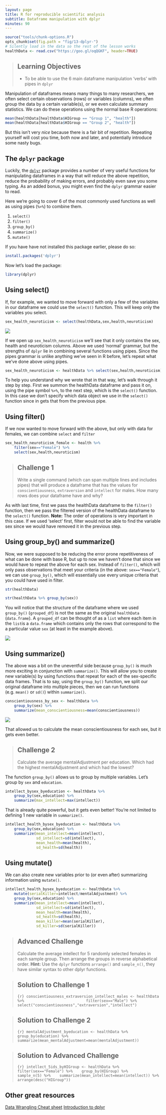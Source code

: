 ```yaml
---
layout: page
title: R for reproducible scientific analysis
subtitle: Dataframe manipulation with dplyr
minutes: 90
---
```


```r
source("tools/chunk-options.R")
opts_chunk$set(fig.path = "fig/13-dplyr-")
# Silently load in the data so the rest of the lesson works
healthData <- read.csv("https://goo.gl/oqQGKF", header=TRUE)
```

> ## Learning Objectives {.objectives}
>
> * To be able to use the 6 main dataframe manipulation 'verbs' with pipes in `dplyr`
>

Manipulation of dataframes means many things to many researchers, we often select certain observations (rows) or variables (columns), we often group the data by a certain variable(s), or we even calculate summary statistics. We can do these operations using the normal base R operations:

```r
mean(healthData[healthData$HIGroup == "Group 1", "health"])
mean(healthData[healthData$HIGroup == "Group 2", "health"])
```

But this isn't very *nice* because there is a fair bit of repetition. Repeating yourself will cost you time, both now and later, and potentially introduce some nasty bugs.

## The `dplyr` package

Luckily, the [`dplyr`](https://cran.r-project.org/web/packages/dplyr/dplyr.pdf) package provides a number of very useful functions for manipulating dataframes in a way that will reduce the above repetition, reduce the probability of making errors, and probably even save you some typing. As an added bonus, you might even find the `dplyr` grammar easier to read.

Here we're going to cover 6 of the most commonly used functions as well as using pipes (`%>%`) to combine them. 

1. `select()`
2. `filter()`
3. `group_by()`
4. `summarize()`
5. `mutate()`

If you have have not installed this package earlier, please do so:

```r
install.packages('dplyr')
```

Now let's load the package:

```r
library(dplyr)
```

## Using select()

If, for example, we wanted to move forward with only a few of the variables in our dataframe we could use the `select()` function. This will keep only the variables you select.

```r
sex_health_neuroticism <- select(healthData,sex,health,neuroticism)
```

![](fig/13-dplyr-fig1.png)

If we open up `sex_health_neuroticism` we'll see that it only contains the sex, health and neuroticism columns. Above we used 'normal' grammar, but the strengths of `dplyr` lie in combining several functions using pipes. Since the pipes grammar is unlike anything we've seen in R before, let's repeat what we've done above using pipes.

```r
sex_health_neuroticism <- healthData %>% select(sex,health,neuroticism)
```

To help you understand why we wrote that in that way, let's walk through it step by step. First we summon the healthData dataframe and pass it on, using the pipe symbol `%>%`, to the next step, which is the `select()` function. In this case we don't specify which data object we use in the `select()` function since in gets that from the previous pipe.

## Using filter()

If we now wanted to move forward with the above, but only with data for females, we can combine `select` and `filter`

```r
sex_health_neuroticism_female <- health %>%
    filter(sex=="Female") %>%
    select(sex,health,neuroticism)
```

> ## Challenge 1 {.challenge}
>
> Write a single command (which can span multiple lines and includes pipes) that will produce a dataframe that has the values for `conscientiousness`, `extraversion` and `intellect` for males. 
>How many rows does your dataframe have and why?
>


As with last time, first we pass the healthData dataframe to the `filter()` function, then we pass the filtered version of the healthData dataframe to the `select()` function. **Note:** The order of operations is very important in this case. If we used 'select' first, filter would not be able to find the variable sex since we would have removed it in the previous step.

## Using group_by() and summarize()

Now, we were supposed to be reducing the error prone repetitiveness of what can be done with base R, but up to now we haven't done that since we would have to repeat the above for each sex. Instead of `filter()`, which will only pass observations that meet your criteria (in the above: `sex=="Female"`), we can use `group_by()`, which will essentially use every unique criteria that you could have used in filter.

```r
str(healthData)

str(healthData %>% group_by(sex))
```
You will notice that the structure of the dataframe where we used `group_by()` (`grouped_df`) is not the same as the original `healthData` (`data.frame`). A `grouped_df` can be thought of as a `list` where each item in the `list`is a `data.frame` which contains only the rows that correspond to the a particular value `sex` (at least in the example above).

![](fig/13-dplyr-fig2.png)

## Using summarize()

The above was a bit on the uneventful side because `group_by()` is much more exciting in conjunction with `summarize()`. This will allow you to create new variable(s) by using functions that repeat for each of the sex-specific data frames. That is to say, using the `group_by()` function, we split our original dataframe into multiple pieces, then we can run functions (e.g. `mean()` or `sd()`) within `summarize()`.

```r
conscientiousness_by_sex <- healthData %>%
    group_by(sex) %>%
    summarize(mean_conscientiousness=mean(conscientiousness))
```

![](fig/13-dplyr-fig3.png)

That allowed us to calculate the mean conscientiousness for each sex, but it gets even better.

> ## Challenge 2 {.challenge}
>
> Calculate the average mentalAdjustment per education. Which had the highest mentalAdjustment and which had the lowest?
>

The function `group_by()` allows us to group by multiple variables. Let's group by `sex` and `education`.


```r
intellect_bysex_byeducation <- healthData %>%
    group_by(sex,education) %>%
    summarize(max_intellect=max(intellect))
```

That is already quite powerful, but it gets even better! You're not limited to defining 1 new variable in `summarize()`.

```r
intellect_health_bysex_byeducation <- healthData %>%
    group_by(sex,education) %>%
    summarize(mean_intellect=mean(intellect),
              sd_intellect=sd(intellect),
              mean_health=mean(health),
              sd_health=sd(health))
```

## Using mutate()

We can also create new variables prior to (or even after) summarizing information using `mutate()`.
```r
intellect_health_bysex_byeducation <- healthData %>%
    mutate(serialKiller=intellect/mentalAdjustment) %>%
    group_by(sex,education) %>%
    summarize(mean_intellect=mean(intellect),
              sd_intellect=sd(intellect),
              mean_health=mean(health),
              sd_health=sd(health),
              mean_killer=mean(serialKiller),
              sd_killer=sd(serialKiller))
```



> ## Advanced Challenge {.challenge}
> Calculate the average intellect for 5 randomly selected females in each sample group. Then arrange the groups in reverse alphabetical order.
> **Hint:** Use the `dplyr` functions `arrange()` and `sample_n()`, they have similar syntax to other dplyr functions.
>

> ## Solution to Challenge 1 {.challenge}
>```{r}
>conscientiousness_extraversion_intellect_males <- healthData %>%
>                            filter(sex=="Male") %>%
>                            select("conscientiousness","extraversion","intellect")
> ```

> ## Solution to Challenge 2 {.challenge}
>```{r}
>mentalAdjustment_byeducation <- healthData %>%
>    group_by(education) %>%
>    summarize(mean_mentalAdjustment=mean(mentalAdjustment))
>```

> ## Solution to Advanced Challenge {.challenge}
>```{r}
>intellect_5ids_byHIGroup <- healthData %>% 
>    filter(sex=="Female") %>%
>    group_by(HIGroup) %>%
>    sample_n(5) %>%
>    summarize(mean_intellect=mean(intellect)) %>%
>    arrange(desc("HIGroup"))
>```

## Other great resources
[Data Wrangling Cheat sheet](https://www.rstudio.com/wp-content/uploads/2015/02/data-wrangling-cheatsheet.pdf)
[Introduction to dplyr](https://cran.rstudio.com/web/packages/dplyr/vignettes/introduction.html)
